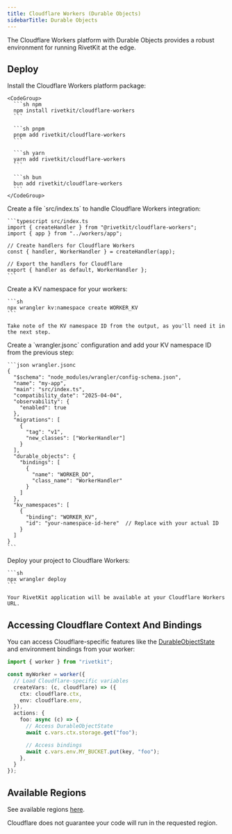 ```yaml
---
title: Cloudflare Workers (Durable Objects)
sidebarTitle: Durable Objects
---
```



The Cloudflare Workers platform with Durable Objects provides a robust environment for running RivetKit at the edge.

<MvpWarning />

## Deploy

<Steps>
  <StepStartFramework />

  <Step title="Install dependencies">
    Install the Cloudflare Workers platform package:
    
    <CodeGroup>
      ```sh npm
      npm install rivetkit/cloudflare-workers
      ```
      
      ```sh pnpm
      pnpm add rivetkit/cloudflare-workers
      ```
      
      ```sh yarn
      yarn add rivetkit/cloudflare-workers
      ```
      
      ```sh bun
      bun add rivetkit/cloudflare-workers
      ```
    </CodeGroup>
  </Step>

  <Step title="Create your server">
    Create a file `src/index.ts` to handle Cloudflare Workers integration:

    ```typescript src/index.ts
    import { createHandler } from "@rivetkit/cloudflare-workers";
    import { app } from "../workers/app";

    // Create handlers for Cloudflare Workers
    const { handler, WorkerHandler } = createHandler(app);

    // Export the handlers for Cloudflare
    export { handler as default, WorkerHandler };
    ```
  </Step>

  <Step title="Create KV namespace">
    Create a KV namespace for your workers:

    ```sh
    npx wrangler kv:namespace create WORKER_KV
    ```

    Take note of the KV namespace ID from the output, as you'll need it in the next step.
  </Step>

  <Step title="Configure Wrangler">
    Create a `wrangler.jsonc` configuration and add your KV namespace ID from the previous step:

    ```json wrangler.jsonc
    {
      "$schema": "node_modules/wrangler/config-schema.json",
      "name": "my-app",
      "main": "src/index.ts",
      "compatibility_date": "2025-04-04",
      "observability": {
        "enabled": true
      },
      "migrations": [
        {
          "tag": "v1",
          "new_classes": ["WorkerHandler"]
        }
      ],
      "durable_objects": {
        "bindings": [
          {
            "name": "WORKER_DO",
            "class_name": "WorkerHandler"
          }
        ]
      },
      "kv_namespaces": [
        {
          "binding": "WORKER_KV",
          "id": "your-namespace-id-here"  // Replace with your actual ID
        }
      ]
    }
    ```
  </Step>

  <Step title="Deploy to production">
    Deploy your project to Cloudflare Workers:

    ```sh
    npx wrangler deploy
    ```

    Your RivetKit application will be available at your Cloudflare Workers URL.
  </Step>

  <StepUpdateClient />
</Steps>

<ExtraNotes />

## Accessing Cloudflare Context And Bindings

You can access Cloudflare-specific features like the [DurableObjectState](https://developers.cloudflare.com/durable-objects/api/state/) and environment bindings from your worker:

```typescript
import { worker } from "rivetkit";

const myWorker = worker({
  // Load Cloudflare-specific variables
  createVars: (c, cloudflare) => ({
    ctx: cloudflare.ctx,
    env: cloudflare.env,
  }),
  actions: {
    foo: async (c) => {
      // Access DurableObjectState
      await c.vars.ctx.storage.get("foo");

      // Access bindings
      await c.vars.env.MY_BUCKET.put(key, "foo");
    },
  }
});
```

## Available Regions

See available regions [here](https://developers.cloudflare.com/durable-objects/reference/data-location/#supported-locations-1).

Cloudflare does not guarantee your code will run in the requested region.

<SetupNextSteps />
